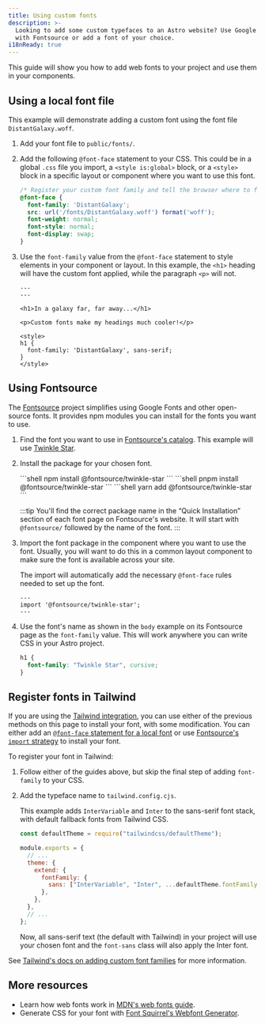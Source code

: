 ```yaml
---
title: Using custom fonts
description: >-
  Looking to add some custom typefaces to an Astro website? Use Google Fonts
  with Fontsource or add a font of your choice.
i18nReady: true
---
```



This guide will show you how to add web fonts to your project and use them in your components.

## Using a local font file

This example will demonstrate adding a custom font using the font file `DistantGalaxy.woff`.

1. Add your font file to `public/fonts/`.
1. Add the following `@font-face` statement to your CSS. This could be in a global `.css` file you import, a `<style is:global>` block, or a `<style>` block in a specific layout or component where you want to use this font.

    ```css
    /* Register your custom font family and tell the browser where to find it. */
    @font-face {
      font-family: 'DistantGalaxy';
      src: url('/fonts/DistantGalaxy.woff') format('woff');
      font-weight: normal;
      font-style: normal;
      font-display: swap;
    }
    ```

1. Use the `font-family` value from the `@font-face` statement to style elements in your component or layout. In this example, the `<h1>` heading will have the custom font applied, while the paragraph `<p>` will not.

    ```astro title="src/pages/example.astro" {9-11}
    ---
    ---

    <h1>In a galaxy far, far away...</h1>

    <p>Custom fonts make my headings much cooler!</p>

    <style>
    h1 {
      font-family: 'DistantGalaxy', sans-serif;
    }
    </style>
    ```

## Using Fontsource

The [Fontsource](https://fontsource.org/) project simplifies using Google Fonts and other open-source fonts. It provides npm modules you can install for the fonts you want to use.

1. Find the font you want to use in [Fontsource's catalog](https://fontsource.org/fonts). This example will use [Twinkle Star](https://fontsource.org/fonts/twinkle-star).
1. Install the package for your chosen font.

    <PackageManagerTabs>
      <Fragment slot="npm">
      ```shell
      npm install @fontsource/twinkle-star
      ```
      </Fragment>
      <Fragment slot="pnpm">
      ```shell
      pnpm install @fontsource/twinkle-star
      ```
      </Fragment>
      <Fragment slot="yarn">
      ```shell
      yarn add @fontsource/twinkle-star
      ```
      </Fragment>
    </PackageManagerTabs>

    :::tip
    You'll find the correct package name in the “Quick Installation” section of each font page on Fontsource's website. It will start with `@fontsource/` followed by the name of the font.
    :::

1. Import the font package in the component where you want to use the font. Usually, you will want to do this in a common layout component to make sure the font is available across your site.

    The import will automatically add the necessary `@font-face` rules needed to set up the font.

    ```astro title="src/layouts/BaseLayout.astro"
    ---
    import '@fontsource/twinkle-star';
    ---
    ```

1. Use the font's name as shown in the `body` example on its Fontsource page as the `font-family` value. This will work anywhere you can write CSS in your Astro project.

    ```css
    h1 {
      font-family: "Twinkle Star", cursive;
    }
    ```

## Register fonts in Tailwind

If you are using the [Tailwind integration](/en/guides/integrations-guide/tailwind/), you can use either of the previous methods on this page to install your font, with some modification. You can either add an [`@font-face` statement for a local font](#using-a-local-font-file) or use [Fontsource's `import` strategy](#using-fontsource) to install your font.

To register your font in Tailwind:

1. Follow either of the guides above, but skip the final step of adding `font-family` to your CSS.
1. Add the typeface name to `tailwind.config.cjs`.

    This example adds `InterVariable` and `Inter` to the sans-serif font stack, with default fallback fonts from Tailwind CSS.

    ```js title="tailwind.config.cjs" ins={1,7-9}
    const defaultTheme = require("tailwindcss/defaultTheme");

    module.exports = {
      // ...
      theme: {
        extend: {
          fontFamily: {
            sans: ["InterVariable", "Inter", ...defaultTheme.fontFamily.sans],
          },
        },
      },
      // ...
    };
    ```

    Now, all sans-serif text (the default with Tailwind) in your project will use your chosen font and the `font-sans` class will also apply the Inter font.

See [Tailwind's docs on adding custom font families](https://tailwindcss.com/docs/font-family#using-custom-values) for more information.

## More resources

- Learn how web fonts work in [MDN's web fonts guide](https://developer.mozilla.org/en-US/docs/Learn/CSS/Styling_text/Web_fonts).
- Generate CSS for your font with [Font Squirrel's Webfont Generator](https://www.fontsquirrel.com/tools/webfont-generator).
